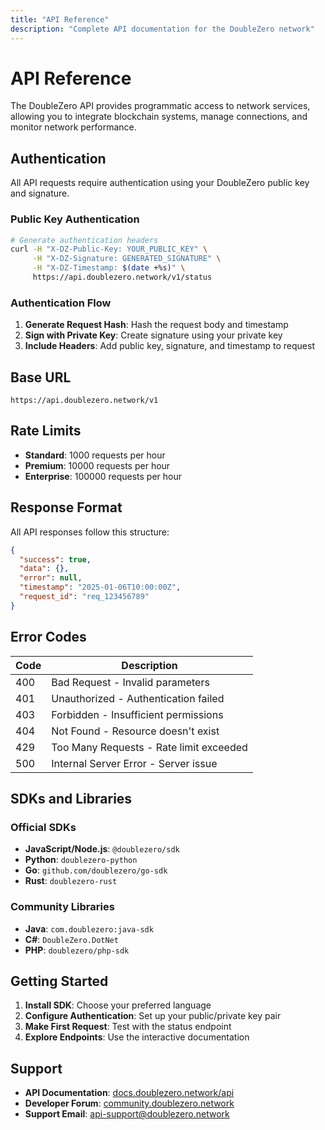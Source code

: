 ```yaml
---
title: "API Reference"
description: "Complete API documentation for the DoubleZero network"
---
```


# API Reference

The DoubleZero API provides programmatic access to network services, allowing you to integrate blockchain systems, manage connections, and monitor network performance.

## Authentication

All API requests require authentication using your DoubleZero public key and signature.

### Public Key Authentication

```bash
# Generate authentication headers
curl -H "X-DZ-Public-Key: YOUR_PUBLIC_KEY" \
     -H "X-DZ-Signature: GENERATED_SIGNATURE" \
     -H "X-DZ-Timestamp: $(date +%s)" \
     https://api.doublezero.network/v1/status
```

### Authentication Flow

1. **Generate Request Hash**: Hash the request body and timestamp
2. **Sign with Private Key**: Create signature using your private key
3. **Include Headers**: Add public key, signature, and timestamp to request

## Base URL

```
https://api.doublezero.network/v1
```

## Rate Limits

- **Standard**: 1000 requests per hour
- **Premium**: 10000 requests per hour
- **Enterprise**: 100000 requests per hour

## Response Format

All API responses follow this structure:

```json
{
  "success": true,
  "data": {},
  "error": null,
  "timestamp": "2025-01-06T10:00:00Z",
  "request_id": "req_123456789"
}
```

## Error Codes

| Code | Description |
|------|-------------|
| 400  | Bad Request - Invalid parameters |
| 401  | Unauthorized - Authentication failed |
| 403  | Forbidden - Insufficient permissions |
| 404  | Not Found - Resource doesn't exist |
| 429  | Too Many Requests - Rate limit exceeded |
| 500  | Internal Server Error - Server issue |

## SDKs and Libraries

### Official SDKs

- **JavaScript/Node.js**: `@doublezero/sdk`
- **Python**: `doublezero-python`
- **Go**: `github.com/doublezero/go-sdk`
- **Rust**: `doublezero-rust`

### Community Libraries

- **Java**: `com.doublezero:java-sdk`
- **C#**: `DoubleZero.DotNet`
- **PHP**: `doublezero/php-sdk`

## Getting Started

1. **Install SDK**: Choose your preferred language
2. **Configure Authentication**: Set up your public/private key pair
3. **Make First Request**: Test with the status endpoint
4. **Explore Endpoints**: Use the interactive documentation

## Support

- **API Documentation**: [docs.doublezero.network/api](https://docs.doublezero.network/api)
- **Developer Forum**: [community.doublezero.network](https://community.doublezero.network)
- **Support Email**: api-support@doublezero.network
